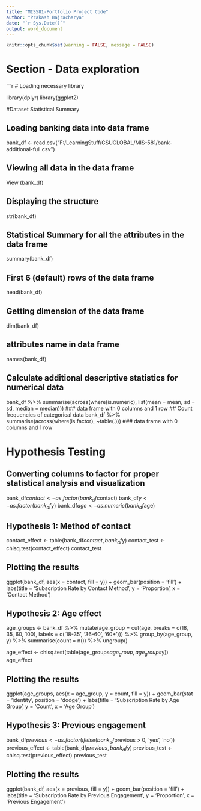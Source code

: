 ---
title: "MIS581-Portfolio Project Code"
author: "Prakash Bajracharya"
date: "`r Sys.Date()`"
output: word_document
---

```{r setup, include=FALSE}
knitr::opts_chunk$set(warning = FALSE, message = FALSE) 
```
# Section -  Data exploration


```{r data exploration}
# Loading necessary library

library(dplyr)
library(ggplot2)

#Dataset Statistical Summary

## Loading banking data into data frame

bank_df <- read.csv("F:/LearningStuff/CSUGLOBAL/MIS-581/bank-additional-full.csv")

## Viewing all data in the data frame
View (bank_df)

## Displaying the structure
str(bank_df)

## Statistical Summary for all the attributes in the data frame
summary(bank_df)

## First 6 (default) rows of the data frame
head(bank_df)

## Getting dimension of the data frame
dim(bank_df)

## attributes name in data frame
names(bank_df)

## Calculate additional descriptive statistics for numerical data
bank_df %>%
  summarise(across(where(is.numeric), list(mean = mean, sd = sd, median = median)))
### data frame with 0 columns and 1 row
## Count frequencies of categorical data
bank_df %>%
  summarise(across(where(is.factor), ~table(.)))
### data frame with 0 columns and 1 row


# Hypothesis Testing

## Converting columns to factor for proper statistical analysis and visualization
bank_df$contact <- as.factor(bank_df$contact)
bank_df$y <- as.factor(bank_df$y)
bank_df$age <- as.numeric(bank_df$age)

## Hypothesis 1: Method of contact
contact_effect <- table(bank_df$contact, bank_df$y)
contact_test <- chisq.test(contact_effect)
contact_test

## Plotting the results
ggplot(bank_df, aes(x = contact, fill = y)) +
  geom_bar(position = 'fill') +
  labs(title = 'Subscription Rate by Contact Method', y = 'Proportion', x = 'Contact Method')


## Hypothesis 2: Age effect
age_groups <- bank_df %>%
  mutate(age_group = cut(age, breaks = c(18, 35, 60, 100), labels = c('18-35', '36-60', '60+'))) %>%
  group_by(age_group, y) %>%
  summarise(count = n()) %>%
  ungroup()

age_effect <- chisq.test(table(age_groups$age_group, age_groups$y))
age_effect

## Plotting the results
ggplot(age_groups, aes(x = age_group, y = count, fill = y)) +
  geom_bar(stat = 'identity', position = 'dodge') +
  labs(title = 'Subscription Rate by Age Group', y = 'Count', x = 'Age Group')


## Hypothesis 3: Previous engagement
bank_df$previous <- as.factor(ifelse(bank_df$previous > 0, 'yes', 'no'))
previous_effect <- table(bank_df$previous, bank_df$y)
previous_test <- chisq.test(previous_effect)
previous_test

## Plotting the results
ggplot(bank_df, aes(x = previous, fill = y)) +
  geom_bar(position = 'fill') +
  labs(title = 'Subscription Rate by Previous Engagement', y = 'Proportion', x = 'Previous Engagement')


